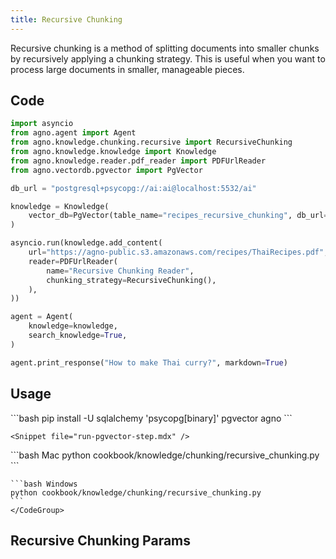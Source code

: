 ```yaml
---
title: Recursive Chunking
---
```


Recursive chunking is a method of splitting documents into smaller chunks by recursively applying a chunking strategy. This is useful when you want to process large documents in smaller, manageable pieces.

## Code

```python 
import asyncio
from agno.agent import Agent
from agno.knowledge.chunking.recursive import RecursiveChunking
from agno.knowledge.knowledge import Knowledge
from agno.knowledge.reader.pdf_reader import PDFUrlReader
from agno.vectordb.pgvector import PgVector

db_url = "postgresql+psycopg://ai:ai@localhost:5532/ai"

knowledge = Knowledge(
    vector_db=PgVector(table_name="recipes_recursive_chunking", db_url=db_url),
)

asyncio.run(knowledge.add_content(
    url="https://agno-public.s3.amazonaws.com/recipes/ThaiRecipes.pdf",
    reader=PDFUrlReader(
        name="Recursive Chunking Reader",
        chunking_strategy=RecursiveChunking(),
    ),
))

agent = Agent(
    knowledge=knowledge,
    search_knowledge=True,
)

agent.print_response("How to make Thai curry?", markdown=True)


```
## Usage

<Steps>
  <Snippet file="create-venv-step.mdx" />

  <Step title="Install libraries">
    ```bash
    pip install -U sqlalchemy 'psycopg[binary]' pgvector agno
    ```
  </Step>


    <Snippet file="run-pgvector-step.mdx" />


  <Step title="Run Agent">
    <CodeGroup>
    ```bash Mac
    python cookbook/knowledge/chunking/recursive_chunking.py
    ```

    ```bash Windows
    python cookbook/knowledge/chunking/recursive_chunking.py  
    ```
    </CodeGroup>
  </Step>
</Steps>


## Recursive Chunking Params

<Snippet file="chunking-recursive.mdx" />
